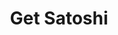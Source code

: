 ---
title: Get Satoshi
description: Retrieves the running status of the Stacks Blockchain API.
toc: false
---